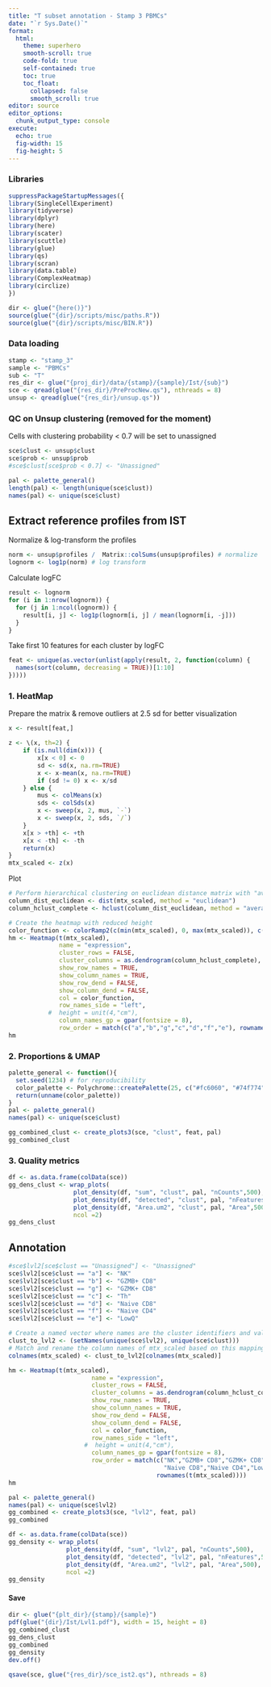 ```yaml
---
title: "T subset annotation - Stamp 3 PBMCs"
date: "`r Sys.Date()`"
format: 
  html:
    theme: superhero
    smooth-scroll: true
    code-fold: true
    self-contained: true
    toc: true
    toc_float: 
      collapsed: false
      smooth_scroll: true
editor: source
editor_options: 
  chunk_output_type: console
execute:
  echo: true
  fig-width: 15     
  fig-height: 5 
---
```


### Libraries

```r
suppressPackageStartupMessages({
library(SingleCellExperiment)
library(tidyverse)
library(dplyr)
library(here)
library(scater)
library(scuttle)
library(glue)
library(qs)
library(scran)
library(data.table)
library(ComplexHeatmap)
library(circlize)
})
```

```r
dir <- glue("{here()}")
source(glue("{dir}/scripts/misc/paths.R"))
source(glue("{dir}/scripts/misc/BIN.R"))
```

### Data loading

```r
stamp <- "stamp_3"
sample <- "PBMCs"
sub <- "T"
res_dir <- glue("{proj_dir}/data/{stamp}/{sample}/Ist/{sub}")
sce <- qread(glue("{res_dir}/PreProcNew.qs"), nthreads = 8)
unsup <- qread(glue("{res_dir}/unsup.qs"))
```

### QC on Unsup clustering (removed for the moment)

Cells with clustering probability \< 0.7 will be set to unassigned

```r
sce$clust <- unsup$clust
sce$prob <- unsup$prob
#sce$clust[sce$prob < 0.7] <- "Unassigned"
```

```r
pal <- palette_general()
length(pal) <- length(unique(sce$clust))
names(pal) <- unique(sce$clust)
```

## Extract reference profiles from IST

Normalize & log-transform the profiles

```r
norm <- unsup$profiles /  Matrix::colSums(unsup$profiles) # normalize
lognorm <- log1p(norm) # log transform
```

Calculate logFC

```r
result <- lognorm 
for (i in 1:nrow(lognorm)) {
  for (j in 1:ncol(lognorm)) {
    result[i, j] <- log1p(lognorm[i, j] / mean(lognorm[i, -j]))
  }
}
```

Take first 10 features for each cluster by logFC

```r
feat <- unique(as.vector(unlist(apply(result, 2, function(column) {
  names(sort(column, decreasing = TRUE))[1:10]
}))))
```

### 1. HeatMap

Prepare the matrix & remove outliers at 2.5 sd for better visualization

```r
x <- result[feat,]

z <- \(x, th=2) {
    if (is.null(dim(x))) {
        x[x < 0] <- 0
        sd <- sd(x, na.rm=TRUE)
        x <- x-mean(x, na.rm=TRUE)
        if (sd != 0) x <- x/sd
    } else {
        mus <- colMeans(x)
        sds <- colSds(x)
        x <- sweep(x, 2, mus, `-`)
        x <- sweep(x, 2, sds, `/`)
    }
    x[x > +th] <- +th
    x[x < -th] <- -th
    return(x)
}
mtx_scaled <- z(x)
```

Plot

```r
# Perform hierarchical clustering on euclidean distance matrix with "average" method
column_dist_euclidean <- dist(mtx_scaled, method = "euclidean")
column_hclust_complete <- hclust(column_dist_euclidean, method = "average")

# Create the heatmap with reduced height
color_function <- colorRamp2(c(min(mtx_scaled), 0, max(mtx_scaled)), c("navy", "white", "red"))
hm <- Heatmap(t(mtx_scaled),
              name = "expression",
              cluster_rows = FALSE,
              cluster_columns = as.dendrogram(column_hclust_complete),
              show_row_names = TRUE,
              show_column_names = TRUE,
              show_row_dend = FALSE,
              show_column_dend = FALSE,
              col = color_function,
              row_names_side = "left",
           #  height = unit(4,"cm"),
              column_names_gp = gpar(fontsize = 8),
              row_order = match(c("a","b","g","c","d","f","e"), rownames(t(mtx_scaled))))
hm
```

### 2. Proportions & UMAP

```r
palette_general <- function(){
  set.seed(1234) # for reproducibility
  color_palette <- Polychrome::createPalette(25, c("#fc6060", "#74f774", "#7c7cfc"))
  return(unname(color_palette))
}
pal <- palette_general()
names(pal) <- unique(sce$clust)
```

```r
gg_combined_clust <- create_plots3(sce, "clust", feat, pal)
gg_combined_clust
```

### 3. Quality metrics

```r
df <- as.data.frame(colData(sce))
gg_dens_clust <- wrap_plots(
                  plot_density(df, "sum", "clust", pal, "nCounts",500),
                  plot_density(df, "detected", "clust", pal, "nFeatures",300),
                  plot_density(df, "Area.um2", "clust", pal, "Area",500),
                  ncol =2)
gg_dens_clust
```

## Annotation

```r
#sce$lvl2[sce$clust == "Unassigned"] <- "Unassigned"
sce$lvl2[sce$clust == "a"] <- "NK"
sce$lvl2[sce$clust == "b"] <- "GZMB+ CD8"
sce$lvl2[sce$clust == "g"] <- "GZMK+ CD8"
sce$lvl2[sce$clust == "c"] <- "Th"
sce$lvl2[sce$clust == "d"] <- "Naive CD8"
sce$lvl2[sce$clust == "f"] <- "Naive CD4"
sce$lvl2[sce$clust == "e"] <- "LowQ"
```

```r
# Create a named vector where names are the cluster identifiers and values are the corresponding lvl2 labels
clust_to_lvl2 <- (setNames(unique(sce$lvl2), unique(sce$clust)))
# Match and rename the column names of mtx_scaled based on this mapping
colnames(mtx_scaled) <- clust_to_lvl2[colnames(mtx_scaled)]

hm <- Heatmap(t(mtx_scaled),
                       name = "expression",
                       cluster_rows = FALSE,
                       cluster_columns = as.dendrogram(column_hclust_complete),
                       show_row_names = TRUE,
                       show_column_names = TRUE,
                       show_row_dend = FALSE,
                       show_column_dend = FALSE,
                       col = color_function,
                       row_names_side = "left",
                     #  height = unit(4,"cm"),
                       column_names_gp = gpar(fontsize = 8),
                       row_order = match(c("NK","GZMB+ CD8","GZMK+ CD8","Th",
                                           "Naive CD8","Naive CD4","LowQ"), 
                                         rownames(t(mtx_scaled))))
hm
```

```r
pal <- palette_general()
names(pal) <- unique(sce$lvl2)
gg_combined <- create_plots3(sce, "lvl2", feat, pal)
gg_combined
```

```r
df <- as.data.frame(colData(sce))
gg_density <- wrap_plots(
                plot_density(df, "sum", "lvl2", pal, "nCounts",500),
                plot_density(df, "detected", "lvl2", pal, "nFeatures",500),
                plot_density(df, "Area.um2", "lvl2", pal, "Area",500),
                ncol =2)
gg_density
```

#### Save

```r
dir <- glue("{plt_dir}/{stamp}/{sample}")
pdf(glue("{dir}/Ist/Lvl1.pdf"), width = 15, height = 8)
gg_combined_clust
gg_dens_clust
gg_combined
gg_density
dev.off()
```

```r
qsave(sce, glue("{res_dir}/sce_ist2.qs"), nthreads = 8)
```
